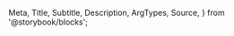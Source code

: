   Meta,
  Title,
  Subtitle,
  Description,
  ArgTypes,
  Source,
} from '@storybook/blocks';

<Meta
  title="Entities/BusinessForm"
  Components="justifi-business-form"
  of={JustifiBusinessForm}
/>

<Title />

Component to render a business onboarding form. You will need to first create a business
via [Business API](https://docs.justifi.tech/api-spec#tag/Business) to get the business-id
required for this component.

# Index

- [Props, events and methods](#props-events-and-methods)
- [Example usage](#example-usage)

# Props, events and methods

---

<ArgTypes exclude={['css-variables']} />

<Authorization
  actions={['write']}
  entity="business"
  identification="business_id"
/>

# Example Usage

---

<Source dark language="html" code={example} />
